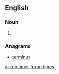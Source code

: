 ==English==

===Noun===
{{head|en|plural}}

# {{plural of|run time|lang=en|nocat=1}}

===Anagrams===
* [[terminus#English|terminus]]

[[ar:run times]]
[[fr:run times]]